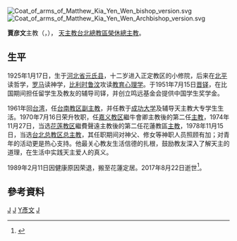 {{Infobox Christian leader
| honorific-prefix = 主教
| name   = 賈彥文<br>Bishop Matthew Kia Yen-wen
| title = [[台北總教區|天主教台北總教區榮休總主教]]<br />[[天主教金門、馬祖宗座署理區|天主教金門、馬祖宗座署理區榮休宗座署理]]
| image =
| image_s<big>ize     = 250px
| image_caption  = 
| birth_date = 1925年1月17日
| birth_place = {{ROC-1912|直隸省}}[[元氏縣|元氏縣]]
| death_date  = {{death date and age|2017|8|22|1925|1|17}}
| death_place = {{TWN}}[[花蓮縣|花蓮縣]]
| nationality = {{ROC}}
| occupation     = [[天主教會|天主教會]][[總主教|總主教]]
}}
[[File:Coat_of_arms_of_Matthew_Kia_Yen_Wen_bishop_version.svg|right]]
[[File:Coat_of_arms_of_Matthew_Kia_Yen_Wen_Archbishop_version.svg|right]]

'''賈彦文'''主教（{{lang-en|Bishop '''Matthew Kia Yen-wen'''}}，{{bd|1925年|1月17日|2017年|8月22日|catIdx=J}}）， [[台北總教區|天主教台北總教區榮休總主教]]。

== 生平 ==

1925年1月17日，生于[[河北省_(中華民國)|河北省]][[元氏县|元氏县]]，十二岁进入正定教区的小修院，后来在[[北平|北平]]读哲学，[[罗马|罗马]]读神学，[[比利时|比利时]][[鲁汶|鲁汶]]攻读[[教育心理学|教育心理学]]。于1951年7月15日[[晋铎|晋铎]]，在比国期间担任留学生及教友的辅导司铎，并创立鸣远基金会提供中国学生奖学金。

1961年回[[台湾|台湾]]，任[[台南教区|台南教区]][[副主教|副主教]]，并任教于[[成功大学|成功大学]]及辅导天主教大专学生生活。1970年7月16日荣升牧职，任[[嘉义教区|嘉义教区]]繼牛會卿主教後的第二任[[主教|主教]]，1974年11月27日，当选[[花莲教区|花莲教区]]繼費聲遠主教後的第二任花蓮教區[[主教|主教]]，1978年11月15日，当选[[台北总教区|台北总教区]][[总主教|总主教]]，其任职期间对神父、修女等神职人员照顾有加；对青年的活动更是热心支持。他最关心教友生活信德的扎根，鼓励教友深入了解天主的道理，在生活中实践天主爱人的真义。

1989年2月11日因健康原因荣退，搬至花蓮定居。2017年8月22日逝世<ref>{{Cite web |url=http://www.gcatholic.org/dioceses/diocese/taip0.htm#1768 |title=Archbishop Matthew Kia Yen-wen (賈彥文) |access-date=2017-08-24 |archive-date=2017-08-23 |archive-url=https://web.archive.org/web/20170823072007/http://www.gcatholic.org/dioceses/diocese/taip0.htm#1768 |dead-url=no }}</ref>。

== 參考資料 ==
{{reflist|2}}

{{start box}}
{{s-new}}
{{s-title|[[天主教嘉義教區|天主教嘉義教區]]主教|1970年—1974年}}
{{s-after|[[狄剛|狄剛]]}}
{{s-new}}
{{s-title|[[天主教花蓮教區|天主教花蓮教區]]主教|1974年—1978年}}
{{s-after|[[單國璽|單國璽]]}}
{{s-before|[[羅光|羅光]]}}
{{s-title|[[天主教台北總教區|天主教台北總教區]]總主教|1978年—1989年}}
{{s-after|[[狄剛|狄剛]]}}
{{s-before|[[范普厚|范普厚]][[蒙席|蒙席]]}}
{{s-title|[[天主教金門、馬祖宗座署理區|天主教金門、馬祖宗座署理區榮休宗座署理]]|1978年—1989年}}
{{s-after|[[狄剛|狄剛]]}}
{{end box}}
{{天主教臺北總教區總主教}}

[[Category:台灣天主教主教|J]]
[[Category:元氏人|J]]
[[Category:贾姓|Y彥文]]
[[Category:台灣戰後河北移民|J]]